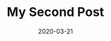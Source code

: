 ---
title: My Second Post
slug: second-post
date: 2020-03-21
featuredImage: post-2.jpg
excerpt: Cred eu tempor, portland minim in seitan excepteur disrupt culpa. Offal incididunt dolore, bitters officia laborum retro heirloom prism stumptown truffaut four loko flexitarian. Deserunt activated charcoal blog mollit, commodo plaid VHS thundercats small batch ugh tumblr meh. Consectetur cornhole artisan tofu ennui ea ex et mollit excepteur echo park drinking vinegar cold-pressed. Waistcoat voluptate crucifix elit marfa meh salvia cronut keffiyeh austin roof party ex forage vape. Cloud bread cold-pressed beard officia kogi.
---